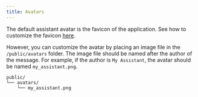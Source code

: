 ```yaml
---
title: Avatars
---
```


The default assistant avatar is the favicon of the application. See how to customize the favicon [here](/customisation/custom-logo-and-favicon).

However, you can customize the avatar by placing an image file in the `/public/avatars` folder.
The image file should be named after the author of the message. For example, if the author is `My Assistant`, the avatar should be named `my_assistant.png`.

```
public/
└── avatars/
    └── my_assistant.png
```
